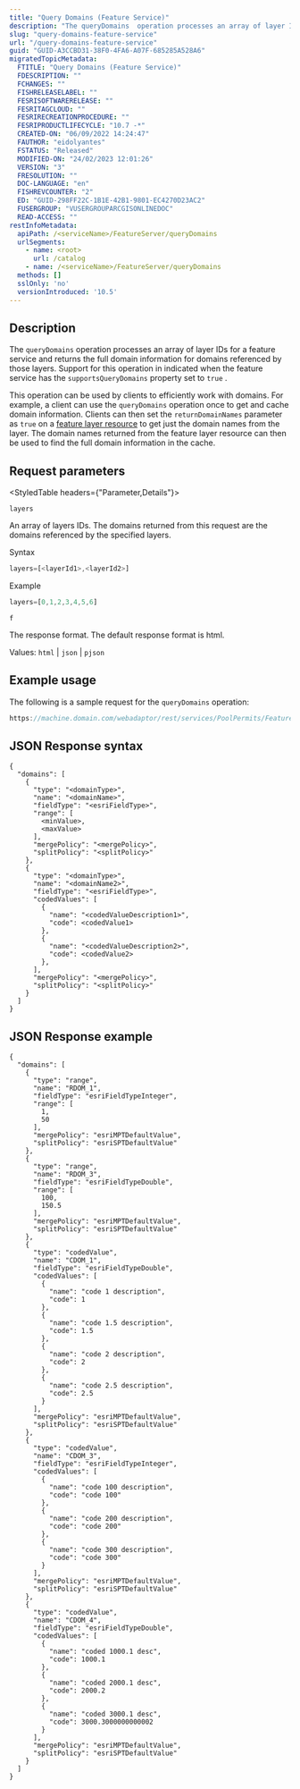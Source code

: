 ```yaml
---
title: "Query Domains (Feature Service)"
description: "The queryDomains  operation processes an array of layer IDs for a feature service and returns the full domain information for domains referenced by those layers."
slug: "query-domains-feature-service"
url: "/query-domains-feature-service"
guid: "GUID-A3CCBD31-38F0-4FA6-A07F-685285A528A6"
migratedTopicMetadata:
  FTITLE: "Query Domains (Feature Service)"
  FDESCRIPTION: ""
  FCHANGES: ""
  FISHRELEASELABEL: ""
  FESRISOFTWARERELEASE: ""
  FESRITAGCLOUD: ""
  FESRIRECREATIONPROCEDURE: ""
  FESRIPRODUCTLIFECYCLE: "10.7 -*"
  CREATED-ON: "06/09/2022 14:24:47"
  FAUTHOR: "eidolyantes"
  FSTATUS: "Released"
  MODIFIED-ON: "24/02/2023 12:01:26"
  VERSION: "3"
  FRESOLUTION: ""
  DOC-LANGUAGE: "en"
  FISHREVCOUNTER: "2"
  ED: "GUID-298FF22C-1B1E-42B1-9801-EC4270D23AC2"
  FUSERGROUP: "VUSERGROUPARCGISONLINEDOC"
  READ-ACCESS: ""
restInfoMetadata:
  apiPath: /<serviceName>/FeatureServer/queryDomains
  urlSegments:
    - name: <root>
      url: /catalog
    - name: /<serviceName>/FeatureServer/queryDomains
  methods: []
  sslOnly: 'no'
  versionIntroduced: '10.5'
---
```


## Description

The `queryDomains`  operation processes an array of layer IDs for a feature service and returns the full domain information for domains referenced by those layers. Support for this operation in indicated when the feature service has the `supportsQueryDomains`  property set to `true` .

This operation can be used by clients to efficiently work with domains. For example, a client can use the `queryDomains`  operation once to get and cache domain information. Clients can then set the `returnDomainNames`  parameter as `true`  on a [feature layer resource](/layer-feature-service) to get just the domain names from the layer. The domain names returned from the feature layer resource can then be used to find the full domain information in the cache.

##  Request parameters

<StyledTable headers={"Parameter,Details"}>

<StyledTableRow>

<StyledTableCell cellStyle="markdown">

`layers` 

</StyledTableCell>

<StyledTableCell cellStyle="markdown">

An array of layers IDs. The domains returned from this request are the domains referenced by the specified layers.

Syntax

```javascript
layers=[<layerId1>,<layerId2>]
```

 

Example

```javascript
layers=[0,1,2,3,4,5,6] 

```

 

</StyledTableCell>

</StyledTableRow>

<StyledTableRow>

<StyledTableCell cellStyle="markdown">

`f` 

</StyledTableCell>

<StyledTableCell cellStyle="markdown">

The response format. The default response format is html.

Values: `html`  \| `json`  \| `pjson` 

</StyledTableCell>

</StyledTableRow>

</StyledTable>

## Example usage

The following is a sample request for the `queryDomains`  operation:

```javascript
https://machine.domain.com/webadaptor/rest/services/PoolPermits/FeatureServer/queryDomains?layers=[0,1,2,3,4,5,6]&f=pjson
```

 

## JSON Response syntax

```other
{
  "domains": [
    {
      "type": "<domainType>",
      "name": "<domainName>",
      "fieldType": "<esriFieldType>",
      "range": [
        <minValue>,
        <maxValue>
      ],
      "mergePolicy": "<mergePolicy>",
      "splitPolicy": "<splitPolicy>"
    },
    {
      "type": "<domainType>",
      "name": "<domainName2>",
      "fieldType": "<esriFieldType>",
      "codedValues": [
        {
          "name": "<codedValueDescription1>",
          "code": <codedValue1>
        },
        {
          "name": "<codedValueDescription2>",
          "code": <codedValue2>
        },
      ],
      "mergePolicy": "<mergePolicy>",
      "splitPolicy": "<splitPolicy>"
    }
  ]
}
```

 

## JSON Response example

```other
{
  "domains": [
    {
      "type": "range",
      "name": "RDOM_1",
      "fieldType": "esriFieldTypeInteger",
      "range": [
        1,
        50
      ],
      "mergePolicy": "esriMPTDefaultValue",
      "splitPolicy": "esriSPTDefaultValue"
    },
    {
      "type": "range",
      "name": "RDOM_3",
      "fieldType": "esriFieldTypeDouble",
      "range": [
        100,
        150.5
      ],
      "mergePolicy": "esriMPTDefaultValue",
      "splitPolicy": "esriSPTDefaultValue"
    },
    {
      "type": "codedValue",
      "name": "CDOM_1",
      "fieldType": "esriFieldTypeDouble",
      "codedValues": [
        {
          "name": "code 1 description",
          "code": 1
        },
        {
          "name": "code 1.5 description",
          "code": 1.5
        },
        {
          "name": "code 2 description",
          "code": 2
        },
        {
          "name": "code 2.5 description",
          "code": 2.5
        }
      ],
      "mergePolicy": "esriMPTDefaultValue",
      "splitPolicy": "esriSPTDefaultValue"
    },
    {
      "type": "codedValue",
      "name": "CDOM_3",
      "fieldType": "esriFieldTypeInteger",
      "codedValues": [
        {
          "name": "code 100 description",
          "code": "code 100"
        },
        {
          "name": "code 200 description",
          "code": "code 200"
        },
        {
          "name": "code 300 description",
          "code": "code 300"
        }
      ],
      "mergePolicy": "esriMPTDefaultValue",
      "splitPolicy": "esriSPTDefaultValue"
    },
    {
      "type": "codedValue",
      "name": "CDOM_4",
      "fieldType": "esriFieldTypeDouble",
      "codedValues": [
        {
          "name": "coded 1000.1 desc",
          "code": 1000.1
        },
        {
          "name": "coded 2000.1 desc",
          "code": 2000.2
        },
        {
          "name": "coded 3000.1 desc",
          "code": 3000.3000000000002
        }
      ],
      "mergePolicy": "esriMPTDefaultValue",
      "splitPolicy": "esriSPTDefaultValue"
    }
  ]
}
```

 
